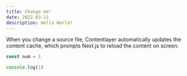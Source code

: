 ```yaml
---
title: Change me!
date: 2022-03-11
description: Hello World!
---
```


When you change a source file, Contentlayer automatically updates the content cache, which prompts Next.js to reload the content on screen.


```js
const num = 1

console.log(1)
```